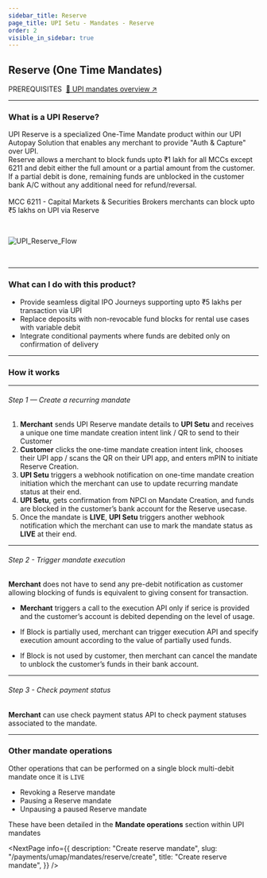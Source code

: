 ```yaml
---
sidebar_title: Reserve
page_title: UPI Setu - Mandates - Reserve
order: 2
visible_in_sidebar: true
---
```


## Reserve (One Time Mandates)

<Text size="small" weight="600">
  PREREQUISITES&nbsp;
</Text>
<a href="/payments/umap/mandates" target="_self">
  🌟 UPI mandates overview ↗
</a>

<hr class="primary" />

### What is a UPI Reserve?

UPI Reserve is a specialized One-Time Mandate product within our UPI Autopay Solution that enables any merchant to provide "Auth & Capture" over UPI.
<br />
Reserve allows a merchant to block funds upto ₹1 lakh for all MCCs except 6211 and debit either the full amount or a partial amount from the customer. If a partial debit is done, remaining funds are unblocked in the customer bank A/C without any additional need for refund/reversal.
<br /><br />
<Callout type="tip">
MCC 6211 - Capital Markets & Securities Brokers merchants can block upto ₹5 lakhs on UPI via Reserve
</Callout>

<br />

<img
  src="https://storage.googleapis.com/strapi-assets/latest/UPI-IPO-customer-flow-diagram/UPI%20IPO%20customer%20flow%20diagram.png"
  alt="UPI_Reserve_Flow"
/>

<br />

<hr class="primary" />

### What can I do with this product?

- Provide seamless digital IPO Journeys supporting upto ₹5 lakhs per transaction via UPI
- Replace deposits with non-revocable fund blocks for rental use cases with variable debit
- Integrate conditional payments where funds are debited only on confirmation of delivery

<hr class="primary" />

### How it works

<hr class="tertiary" />

###### Step 1 — Create a recurring mandate

1. **Merchant** sends UPI Reserve mandate details to **UPI Setu** and receives a unique one time mandate creation intent link / QR to send to their Customer
2. **Customer** clicks the one-time mandate creation intent link, chooses their UPI app / scans the QR on their UPI app, and enters mPIN to initiate Reserve Creation.
3. **UPI Setu** triggers a webhook notification on one-time mandate creation initiation which the merchant can use to update recurring mandate status at their end.
4. **UPI Setu**, gets confirmation from NPCI on Mandate Creation, and funds are blocked in the customer’s bank account for the Reserve usecase.
5. Once the mandate is **LIVE**, **UPI Setu** triggers another webhook notification which the merchant can use to mark the mandate status as **LIVE** at their end.


<hr class="tertiary" />

###### Step 2 - Trigger mandate execution

<Callout type="tip">
  <strong>Merchant</strong> does not have to send any pre-debit notification as
  customer allowing blocking of funds is equivalent to giving consent for
  transaction.
</Callout>

<br />

- **Merchant** triggers a call to the execution API only if serice is provided and the customer’s account is debited depending on the level of usage.

- If Block is partially used, merchant can trigger execution API and specify execution amount according to the value of partially used funds.

- If Block is not used by customer, then merchant can cancel the mandate to unblock the customer’s funds in their bank account.

<hr class="tertiary" />

###### Step 3 - Check payment status

**Merchant** can use check payment status API to check payment statuses
associated to the mandate.

<hr class="primary" />

### Other mandate operations

Other operations that can be performed on a single block multi-debit mandate once it is `LIVE`

<Text>
  <ul>
    <li>Revoking a Reserve mandate</li>
    <li>Pausing a Reserve mandate</li>
    <li>Unpausing a paused Reserve mandate</li>
  </ul>
</Text>

These have been detailed in the <b>Mandate operations</b> section within UPI mandates

<NextPage
  info={{
    description: "Create reserve mandate",
    slug: "/payments/umap/mandates/reserve/create",
    title: "Create reserve mandate",
  }}
/>
